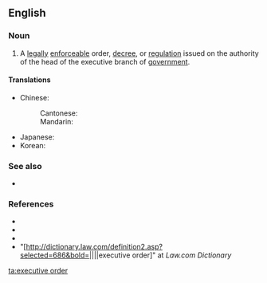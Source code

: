 ==English==
{{wikipedia|Executive Order}}

===Noun===
{{en-noun}}

# {{lb|en|chiefly|US}} A [[legally]] [[enforceable]] order, [[decree]], or [[regulation]] issued on the authority of the head of the executive branch of [[government]].

====Translations====
{{trans-top|decree issued on the authority of the executive branch of government}}
* Chinese:
*: Cantonese: {{t-needed|yue}}
*: Mandarin: {{t-needed|cmn}}
{{trans-mid}}
* Japanese: {{t|ja|大統領令|tr=daitōryōrei}}
* Korean: {{t-needed|ko}}
{{trans-bottom}}

===See also===
* {{l|en|order-in-council}}

===References===
* {{R:Dictionary.com}}
* {{R:Merriam Webster Online}}
* {{R:Encarta}}
* "[http://dictionary.law.com/definition2.asp?selected=686&bold=||||executive order]" at ''Law.com Dictionary''

[[ta:executive order]]